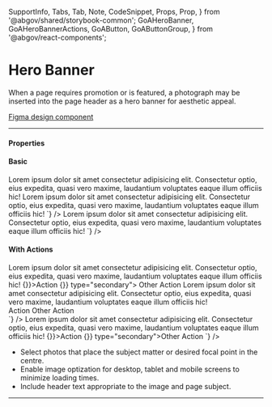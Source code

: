   SupportInfo,
  Tabs,
  Tab,
  Note,
  CodeSnippet,
  Props,
  Prop,
} from '@abgov/shared/storybook-common';
  GoAHeroBanner,
  GoAHeroBannerActions,
  GoAButton,
  GoAButtonGroup,
} from '@abgov/react-components';

<Meta title="Components/Hero Banner" />

# Hero Banner

When a page requires promotion or is featured, a photograph may be inserted into the page header as a hero banner for aesthetic appeal.

[Figma design component](https://www.figma.com/file/3pb2IK8s2QUqWieH79KdN7/Components---DIO-DS?node-id=3800%3A118528)

---

#### Properties

<Props>
  <Prop
    name="heading"
    type="string"
    required="true"
    description="Main heading text"
  />
  <Prop name="backgroundurl" type="string" description="Background image url" />
</Props>

#### Basic

<Story name="Basic">
  <GoAHeroBanner
    heading="Hero Banner"
    backgroundUrl="https://i.picsum.photos/id/1076/600/400.jpg?hmac=iLAZWoEDYRRPGnsbx7aWOGf-olRn3R5eOLDgH_IfXRw"
  >
    Lorem ipsum dolor sit amet consectetur adipisicing elit. Consectetur optio,
    eius expedita, quasi vero maxime, laudantium voluptates eaque illum officiis
    hic!
  </GoAHeroBanner>
</Story>

<Tabs>
  <Tab label="Web Component" hidden={true}>
    <CodeSnippet
      lang="html"
      code={`
      <goa-hero-banner
        heading="Hero Banner"
        backgroundurl="https://i.picsum.photos/id/1076/600/400.jpg"
      >
        Lorem ipsum dolor sit amet consectetur adipisicing elit. Consectetur optio, eius expedita, quasi vero maxime, laudantium voluptates eaque illum officiis hic!
      </goa-hero-banner>
    `}
    />
  </Tab>
  <Tab label="Angular">
    <CodeSnippet
      lang="html"
      code={`
      <goa-hero-banner
        heading="Hero Banner"
        backgroundurl="https://i.picsum.photos/id/1076/600/400.jpg"
      >
        Lorem ipsum dolor sit amet consectetur adipisicing elit. Consectetur optio, eius expedita, quasi vero maxime, laudantium voluptates eaque illum officiis hic!
      </goa-hero-banner>
    `}
    />
  </Tab>
  <Tab label="React">
    <CodeSnippet
      lang="jsx"
      code={`
      <GoAHeroBanner
        heading="Hero Banner"
        backgroundUrl="https://i.picsum.photos/id/1076/600/400.jpg"
      >
        Lorem ipsum dolor sit amet consectetur adipisicing elit. Consectetur optio, eius expedita, quasi vero maxime, laudantium voluptates eaque illum officiis hic!
      </GoAHeroBanner>
    `}
    />
  </Tab>
</Tabs>

#### With Actions

<Story name="Actions">
  <GoAHeroBanner
    heading="Hero Banner"
    backgroundUrl="https://i.picsum.photos/id/1076/600/400.jpg?hmac=iLAZWoEDYRRPGnsbx7aWOGf-olRn3R5eOLDgH_IfXRw"
  >
    Lorem ipsum dolor sit amet consectetur adipisicing elit. Consectetur optio,
    eius expedita, quasi vero maxime, laudantium voluptates eaque illum officiis
    hic!
    <GoAHeroBannerActions>
      <GoAButtonGroup>
        <GoAButton onClick={() => {}}>Action</GoAButton>
        <GoAButton onClick={() => {}} type="secondary">
          Other Action
        </GoAButton>
      </GoAButtonGroup>
    </GoAHeroBannerActions>
  </GoAHeroBanner>
</Story>

<Tabs>
  <Tab label="Web Component" hidden={true}>
    <CodeSnippet
      lang="html"
      code={`
      <goa-hero-banner
        heading="Hero Banner"
        backgroundurl="https://i.picsum.photos/id/1076/600/400.jpg"
      >
        Lorem ipsum dolor sit amet consectetur adipisicing elit. Consectetur optio, eius expedita, quasi vero maxime, laudantium voluptates eaque illum officiis hic!
        <div slot="actions">
          <goa-button-group>
            <goa-button>Action</goa-button>
            <goa-button type="secondary">Other Action</goa-button>
          </goa-button-group>
        </div>
      </goa-hero-banner>
    `}
    />
  </Tab>
  <Tab label="Angular">
    <CodeSnippet
      lang="html"
      code={`
      <goa-hero-banner
        heading="Hero Banner"
        backgroundurl="https://i.picsum.photos/id/1076/600/400.jpg"
      >
        Lorem ipsum dolor sit amet consectetur adipisicing elit. Consectetur optio, eius expedita, quasi vero maxime, laudantium voluptates eaque illum officiis hic!
        <div slot="actions">
          <goa-button-group>
            <goa-button>Action</goa-button>
            <goa-button type="secondary">Other Action</goa-button>
          </goa-button-group>
        </div>
      </goa-hero-banner>
    `}
    />
  </Tab>
  <Tab label="React">
    <CodeSnippet
      lang="jsx"
      code={`
      <GoAHeroBanner
        heading="Hero Banner"
        backgroundUrl="https://i.picsum.photos/id/1076/600/400.jpg"
      >
        Lorem ipsum dolor sit amet consectetur adipisicing elit. Consectetur optio, eius expedita, quasi vero maxime, laudantium voluptates eaque illum officiis hic!
        <GoAHeroBannerActions>
          <GoAButtonGroup>
            <GoAButton onClick={() => {}}>Action</GoAButton>
            <GoAButton onClick={() => {}} type="secondary">Other Action</GoAButton>
          </GoAButtonGroup>
        </GoAHeroBannerActions>
      </GoAHeroBanner>
    `}
    />
  </Tab>
</Tabs>

<Note type="best-practices">
  <ul>
    <li>
      Select photos that place the subject matter or desired focal point in the
      centre.
    </li>
    <li>
      Enable image optization for desktop, tablet and mobile screens to minimize
      loading times.
    </li>
    <li>Include header text appropriate to the image and page subject.</li>
  </ul>
</Note>

---

<SupportInfo />
